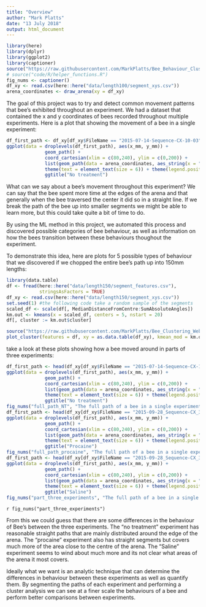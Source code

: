 ```yaml
---
title: "Overview"
author: "Mark Platts"
date: "13 July 2018"
output: html_document
---
```


```r
library(here)
library(dplyr)
library(ggplot2)
library(captioner)
source("https://raw.githubusercontent.com/MarkPlatts/Bee_Behaviour_Cluster_Analysis/master/src/R/helper_functions.R")
# source("code/R/helper_functions.R")
fig_nums <- captioner()
df_xy <- read.csv(here::here("data/length100/segment_xys.csv"))
arena_coordinates <- draw_arena(xy = df_xy)
```

The goal of this project was to try and detect common movement patterns that bee's exhibited throughout an experiment. We had a dataset that contained the x and y coordinates of bees recorded throughout multiple experiments. Here is a plot that showing the movement of a bee in a single experiment:

```r
df_first_path <- df_xy[df_xy$FileName == "2015-07-14-Sequence-CX-10-03", ]
ggplot(data = droplevels(df_first_path), aes(x_mm, y_mm)) + 
              geom_path() + 
              coord_cartesian(xlim = c(80,240), ylim = c(0,200)) +
              list(geom_path(data = arena_coordinates, aes_string(x = "x", y = "y"))) + 
              theme(text = element_text(size = 6)) + theme(legend.position="none") +
              ggtitle("No treatment")
```

What can we say about a bee's movement throughout this experiment? We can say that the bee spent more time at the edges of the arena and that generally when the bee traversed the center it did so in a straight line. If we break the path of the bee up into smaller segments we might be able to learn more, but this could take quite a bit of time to do.

By using the ML method in this project, we automated this process and discovered possible categories of bee behaviour, as well as information on how the bees transition between these behaviours thoughout the experiment.

To demonstrate this idea, here are plots for 5 possible types of behaviour that we discovered if we chopped the entire bee's path up into 150mm lengths:

```r

library(data.table)
df <- fread(here::here("data/length150/segment_features.csv"),
            stringsAsFactors = TRUE)
df_xy <- read.csv(here::here("data/length150/segment_xys.csv"))
set.seed(1) #the following code take a random sample of the segments
scaled_df <- scale(df[, MedianDistanceFromCentre:SumAbsoluteAngles])
km.out <- kmeans(x = scaled_df, centers = 5, nstart = 20)
df[, cluster := km.out$cluster]
```

```r
source("https://raw.githubusercontent.com/MarkPlatts/Bee_Clustering_Website/master/code/R/helper_functions.R")
plot_cluster(features = df, xy = as.data.table(df_xy), kmean_mod = km.out, nSegments = 5)
```



 take a look at these plots showing how a bee moved around in parts of three experiments:

```r
df_first_path <- head(df_xy[df_xy$FileName == "2015-07-14-Sequence-CX-10-03", ], n = 10000)
ggplot(data = droplevels(df_first_path), aes(x_mm, y_mm)) + 
              geom_path() + 
              coord_cartesian(xlim = c(80,240), ylim = c(0,200)) +
              list(geom_path(data = arena_coordinates, aes_string(x = "x", y = "y"))) + 
              theme(text = element_text(size = 6)) + theme(legend.position="none") +
              ggtitle("No treatment")
fig_nums("full_path_NT", "The full path of a bee in a single experiment, treated with saline.", display = F)
df_first_path <- head(df_xy[df_xy$FileName == "2015-09-28_Sequence-CX_30_02", ], n = 10000)
ggplot(data = droplevels(df_first_path), aes(x_mm, y_mm)) + 
              geom_path() + 
              coord_cartesian(xlim = c(80,240), ylim = c(0,200)) +
              list(geom_path(data = arena_coordinates, aes_string(x = "x", y = "y"))) + 
              theme(text = element_text(size = 6)) + theme(legend.position="none") +
              ggtitle("Procaine")
fig_nums("full_path_procaine", "The full path of a bee in a single experiment.", display = F)
df_first_path <- head(df_xy[df_xy$FileName == "2015-09-28_Sequence-CX_30_05", ], n = 10000)
ggplot(data = droplevels(df_first_path), aes(x_mm, y_mm)) + 
              geom_path() + 
              coord_cartesian(xlim = c(80,240), ylim = c(0,200)) +
              list(geom_path(data = arena_coordinates, aes_string(x = "x", y = "y"))) + 
              theme(text = element_text(size = 6)) + theme(legend.position="none") +
              ggtitle("Saline")
fig_nums("part_three_experiments", "The full path of a bee in a single experiment, treated with saline.", display = F)
```

`r fig_nums("part_three_experiments")`

From this we could guess that there are some differences in the behaviour of Bee's between the three experiments. The "no treatment" experiment has reasonable straight paths that are mainly distributed around the edge of the arena. The "procaine" experiment also has straight segments but covers much more of the area close to the centre of the arena. The "Saline" experiment seems to wind about much more and its not clear what areas of the arena it most covers.

Ideally what we want is an analytic technique that can determine the differences in behaviour between these experiments as well as quantify them. By segmenting the paths of each experiment and performing a cluster analysis we can see at a finer scale the behaviours of a bee and perform better comparisons between experiments.
